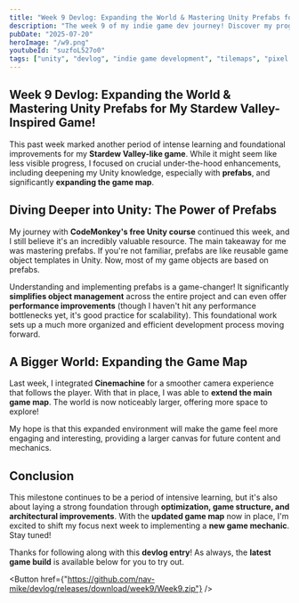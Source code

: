 ```yaml
---
title: "Week 9 Devlog: Expanding the World & Mastering Unity Prefabs for My Stardew Valley-Inspired Game!"
description: "The week 9 of my indie game dev journey! Discover my progress with the game development."
pubDate: "2025-07-20"
heroImage: "/w9.png"
youtubeId: "suzfoL527o0"
tags: ["unity", "devlog", "indie game development", "tilemaps", "pixel art", "game development"]
---
```



## Week 9 Devlog: Expanding the World & Mastering Unity Prefabs for My Stardew Valley-Inspired Game!

This past week marked another period of intense learning and foundational improvements for my **Stardew Valley-like game**.
While it might seem like less visible progress, I focused on crucial under-the-hood enhancements,
including deepening my Unity knowledge, especially with **prefabs**, and significantly **expanding the game map**.

## Diving Deeper into Unity: The Power of Prefabs

My journey with **CodeMonkey's free Unity course** continued this week, and I still believe it's an incredibly valuable resource.
The main takeaway for me was mastering prefabs. If you're not familiar, prefabs are like reusable game object templates in Unity.
Now, most of my game objects are based on prefabs.

Understanding and implementing prefabs is a game-changer!
It significantly **simplifies object management** across the entire project and can even offer **performance improvements**
 (though I haven't hit any performance bottlenecks yet, it's good practice for scalability).
This foundational work sets up a much more organized and efficient development process moving forward.

## A Bigger World: Expanding the Game Map

Last week, I integrated **Cinemachine** for a smoother camera experience that follows the player.
With that in place, I was able to **extend the main game map**.
The world is now noticeably larger, offering more space to explore!

My hope is that this expanded environment will make the game feel more engaging and interesting, providing a larger canvas for future content and mechanics.

## Conclusion

This milestone continues to be a period of intensive learning,
but it's also about laying a strong foundation through **optimization,
game structure, and architectural improvements**.
With the **updated game map** now in place, I'm excited to shift my focus next week to implementing a **new game mechanic**.
Stay tuned!

Thanks for following along with this **devlog entry**!
As always, the **latest game build** is available below for you to try out.

<Button href={"https://github.com/nav-mike/devlog/releases/download/week9/Week9.zip"} />